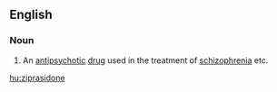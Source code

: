 ==English==
{{rfe|en}}

===Noun===
{{wikipedia}}
{{en-noun|-}}

# An [[antipsychotic]] [[drug]] used in the treatment of [[schizophrenia]] etc.

[[hu:ziprasidone]]
